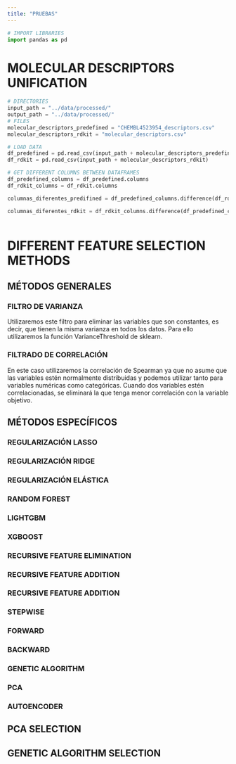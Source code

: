 ```yaml
---
title: "PRUEBAS"
---
```


```python
# IMPORT LIBRARIES
import pandas as pd


```

# MOLECULAR DESCRIPTORS UNIFICATION

```python
# DIRECTORIES
input_path = "../data/processed/"
output_path = "../data/processed/"
# FILES
molecular_descriptors_predefined = "CHEMBL4523954_descriptors.csv"
molecular_descriptors_rdkit = "molecular_descriptors.csv"
```

```python
# LOAD DATA
df_predefined = pd.read_csv(input_path + molecular_descriptors_predefined)
df_rdkit = pd.read_csv(input_path + molecular_descriptors_rdkit)
```

```python
# GET DIFFERENT COLUMNS BETWEEN DATAFRAMES
df_predefined_columns = df_predefined.columns
df_rdkit_columns = df_rdkit.columns

columnas_diferentes_predifined = df_predefined_columns.difference(df_rdkit_columns)

columnas_diferentes_rdkit = df_rdkit_columns.difference(df_predefined_columns)
```

```python


```


# DIFFERENT FEATURE SELECTION METHODS

## MÉTODOS GENERALES

### FILTRO DE VARIANZA
Utilizaremos este filtro para eliminar las variables que son constantes, es decir, que tienen la misma varianza en todos los datos. Para ello utilizaremos la función VarianceThreshold de sklearn.

### FILTRADO DE CORRELACIÓN
En este caso utilizaremos la correlación de Spearman ya que no asume que las variables estén normalmente distribuidas y podemos utilizar tanto para variables numéricas como categóricas.
Cuando dos variables estén correlacionadas, se eliminará la que tenga menor correlación con la variable objetivo.

## MÉTODOS ESPECÍFICOS

### REGULARIZACIÓN LASSO

### REGULARIZACIÓN RIDGE

### REGULARIZACIÓN ELÁSTICA

### RANDOM FOREST

### LIGHTGBM

### XGBOOST

### RECURSIVE FEATURE ELIMINATION

### RECURSIVE FEATURE ADDITION

### RECURSIVE FEATURE ADDITION

### STEPWISE

### FORWARD

### BACKWARD

### GENETIC ALGORITHM

### PCA

### AUTOENCODER



## PCA SELECTION

## GENETIC ALGORITHM SELECTION

